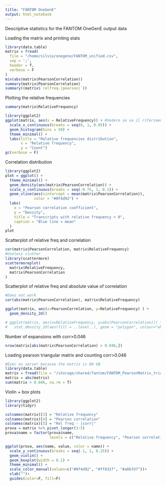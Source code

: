 ```yaml
---
title: "FANTOM OneGenE"
output: html_notebook
---
```

Descriptive statistics for the FANTOM OneGenE output data

Loading the matrix and printing stats
```r
library(data.table)
matrix = fread(
  file = "/home/silvio/onegene/FANTOM_unified.csv",
  sep = ';',
  header = T,
  verbose = F
)
min(abs(matrix$PearsonCorrelation))
summary(matrix$PearsonCorrelation)
summary((matrix$`relfreq-|pearson|`))
```
Plotting the relative frequencies
```r
summary(matrix$RelativeFrequency)

library(ggplot2)
ggplot(matrix, aes(x = RelativeFrequency)) + #Vedere se va il riferimento alla colonna
  scale_x_continuous(breaks = seq(0, 1, 0.05)) +
  geom_histogram(bins = 50) +
  theme_minimal() +
  labs(title = "Relative frequencies distribution",
       x = "Relative frequency",
       y = "Count")
gc(verbose = F)
```

Correlation distribution
```r
library(ggplot2)
plot = ggplot() +
  theme_minimal() +
  geom_density(aes(matrix$PearsonCorrelation)) +
  scale_x_continuous(breaks = seq(-0.75, 1, 0.1)) +
  geom_vline(aes(xintercept = mean(matrix$PearsonCorrelation)),
             color = "#0f4d92") +
  labs(
    x = "Pearson correlation coefficient",
    y = "Density",
    title = "Transcripts with relative frequency > 0",
    caption = "Blue line = mean"
  )
plot
```
Scatterplot of relative freq and correlation
```r
cor(matrix$PearsonCorrelation, matrix$RelativeFrequency)
#Useless clutter
library(scattermore)
scattermoreplot(
  matrix$RelativeFrequency,
  matrix$PearsonCorrelation
)
```
Scatterplot of relative freq and absolute value of correlation
```r
#Does not work
cor(abs(matrix$PearsonCorrelation), matrix$RelativeFrequency)

ggplot(matrix, aes(x=PearsonCorrelation, y=RelativeFrequency) ) +
  geom_density_2d()

# ggplot(matrix, aes(x=RelativeFrequency, y=abs(PearsonCorrelation))) +
#   stat_density_2d(aes(fill = ..level..), geom = "polygon", colour="white")
```
Number of expansions with corr>0.046
```r
nrow(matrix[abs(matrix$PearsonCorrelation) > 0.046,])
```
Loading pearson triangular matrix and counting corr>0.046
```r
#Exec on server because the matrix is 80 GB
library(data.table)
matrix = fread(file = "/storage/shared/fantom/FANTOM_PearsonMatrix_triangular.csv", sep = ',', header = T, verbose = F)
matrix = abs(matrix)
sum(matrix > 0.046, na.rm = T)
```

Violin + box plots
```r
library(ggplot2)
library(tidyr)

colnames(matrix)[3] = "Relative frequency"
colnames(matrix)[4] = "Pearson correlation"
colnames(matrix)[5] = "Rel freq - |corr|"
prova = matrix %>% pivot_longer(3:5)
prova$name = factor(prova$name,
                    levels = c("Relative frequency", "Pearson correlation", "Rel freq - |corr|"))

ggplot(prova, aes(name, value, color = name)) +
  scale_y_continuous(breaks = seq(-1, 1, 0.25)) +
  geom_violin() +
  geom_boxplot(width = 0.1) +
  theme_minimal() +
  scale_color_manual(values=c("#0f4d92", "#ff832f", "#a8bfd7"))+
  xlab("")+
  guides(color=F, fill=F)
```



